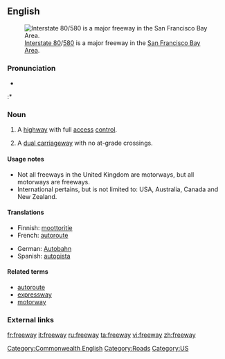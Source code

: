==English==
[[Image:I-80 Eastshore Fwy.jpg|thumb|[[w:Interstate 80|Interstate 80]]/[[w:Interstate 580 (California)|580]] is a major freeway in the [[w:San Francisco Bay Area|San Francisco Bay Area]].]]

===Pronunciation===
* {{audio|en-us-freeway.ogg|Audio (US)}}
:* {{rhymes|iːweɪ}}

===Noun===
{{en-noun}}

# {{context|international}} A [[highway]] with full [[access]] [[control]].
# {{rfv-sense}} {{UK}} A [[dual carriageway]] with no at-grade crossings.

====Usage notes====
* Not all freeways in the United Kingdom are motorways, but all motorways are freeways.
* International pertains, but is not limited to: USA, Australia, Canada and New Zealand.

====Translations====
{{trans-top|highway with full access control}}
* Finnish: [[moottoritie]]
* French: [[autoroute]]
{{trans-mid}}
* German: [[Autobahn]]
* Spanish: [[autopista]]
{{trans-bottom}}

====Related terms====
* [[autoroute]]
* [[expressway]]
* [[motorway]]

===External links===
{{projectlinks
|pedia
|lang1=en
|page1=Freeway
}}

[[Category:Commonwealth English]]
[[Category:Roads]]
[[Category:US]]

[[fr:freeway]]
[[it:freeway]]
[[ru:freeway]]
[[ta:freeway]]
[[vi:freeway]]
[[zh:freeway]]